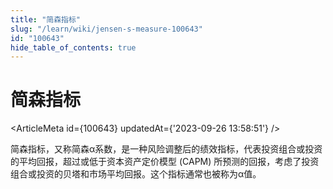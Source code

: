 ```yaml
---
title: "简森指标"
slug: "/learn/wiki/jensen-s-measure-100643"
id: "100643"
hide_table_of_contents: true
---
```



# 简森指标

<ArticleMeta id={100643} updatedAt={'2023-09-26 13:58:51'} />
<div className='border-solid border-b border-t-0 my-4 border-[var(--ifm-color-gray-300)]' />

简森指标，又称简森α系数，是一种风险调整后的绩效指标，代表投资组合或投资的平均回报，超过或低于资本资产定价模型 (CAPM) 所预测的回报，考虑了投资组合或投资的贝塔和市场平均回报。这个指标通常也被称为α值。
